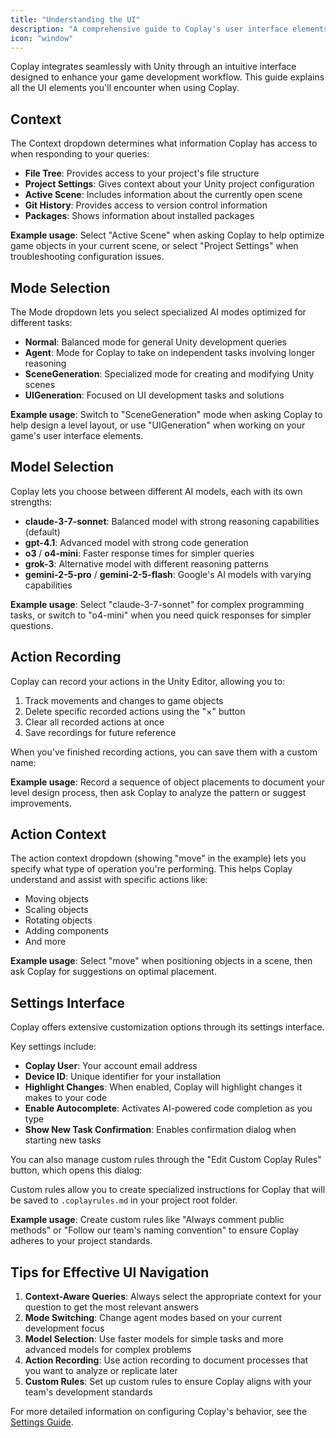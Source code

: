 ```yaml
---
title: "Understanding the UI"
description: "A comprehensive guide to Coplay's user interface elements and features"
icon: "window"
---
```


Coplay integrates seamlessly with Unity through an intuitive interface designed to enhance your game development workflow. This guide explains all the UI elements you'll encounter when using Coplay.

## Context

The Context dropdown determines what information Coplay has access to when responding to your queries:

- **File Tree**: Provides access to your project's file structure
- **Project Settings**: Gives context about your Unity project configuration
- **Active Scene**: Includes information about the currently open scene
- **Git History**: Provides access to version control information
- **Packages**: Shows information about installed packages

**Example usage**: Select "Active Scene" when asking Coplay to help optimize game objects in your current scene, or select "Project Settings" when troubleshooting configuration issues.

## Mode Selection

The Mode dropdown lets you select specialized AI modes optimized for different tasks:

- **Normal**: Balanced mode for general Unity development queries
- **Agent**:  Mode for Coplay to take on independent tasks involving longer reasoning
- **SceneGeneration**: Specialized mode for creating and modifying Unity scenes
- **UIGeneration**: Focused on UI development tasks and solutions

**Example usage**: Switch to "SceneGeneration" mode when asking Coplay to help design a level layout, or use "UIGeneration" when working on your game's user interface elements.

## Model Selection

Coplay lets you choose between different AI models, each with its own strengths:

- **claude-3-7-sonnet**: Balanced model with strong reasoning capabilities (default)
- **gpt-4.1**: Advanced model with strong code generation
- **o3** / **o4-mini**: Faster response times for simpler queries
- **grok-3**: Alternative model with different reasoning patterns
- **gemini-2-5-pro** / **gemini-2-5-flash**: Google's AI models with varying capabilities

**Example usage**: Select "claude-3-7-sonnet" for complex programming tasks, or switch to "o4-mini" when you need quick responses for simpler questions.

## Action Recording

Coplay can record your actions in the Unity Editor, allowing you to:

1. Track movements and changes to game objects
2. Delete specific recorded actions using the "×" button
3. Clear all recorded actions at once
4. Save recordings for future reference

When you've finished recording actions, you can save them with a custom name:

**Example usage**: Record a sequence of object placements to document your level design process, then ask Coplay to analyze the pattern or suggest improvements.

## Action Context

The action context dropdown (showing "move" in the example) lets you specify what type of operation you're performing. This helps Coplay understand and assist with specific actions like:

- Moving objects
- Scaling objects
- Rotating objects
- Adding components
- And more

**Example usage**: Select "move" when positioning objects in a scene, then ask Coplay for suggestions on optimal placement.

## Settings Interface

Coplay offers extensive customization options through its settings interface.

Key settings include:

- **Coplay User**: Your account email address
- **Device ID**: Unique identifier for your installation
- **Highlight Changes**: When enabled, Coplay will highlight changes it makes to your code
- **Enable Autocomplete**: Activates AI-powered code completion as you type
- **Show New Task Confirmation**: Enables confirmation dialog when starting new tasks

You can also manage custom rules through the "Edit Custom Coplay Rules" button, which opens this dialog:

Custom rules allow you to create specialized instructions for Coplay that will be saved to `.coplayrules.md` in your project root folder.

**Example usage**: Create custom rules like "Always comment public methods" or "Follow our team's naming convention" to ensure Coplay adheres to your project standards.


## Tips for Effective UI Navigation

1. **Context-Aware Queries**: Always select the appropriate context for your question to get the most relevant answers
2. **Mode Switching**: Change agent modes based on your current development focus
3. **Model Selection**: Use faster models for simple tasks and more advanced models for complex problems
4. **Action Recording**: Use action recording to document processes that you want to analyze or replicate later
5. **Custom Rules**: Set up custom rules to ensure Coplay aligns with your team's development standards

For more detailed information on configuring Coplay's behavior, see the [Settings Guide](/essentials/settings).